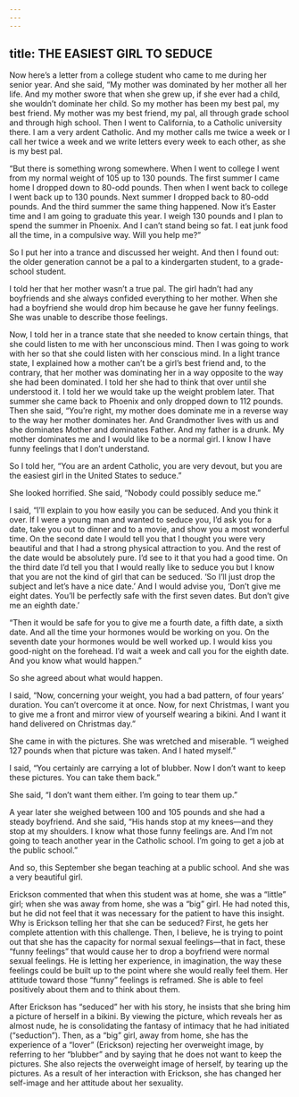 ```yaml
---
---
---
```

title: THE EASIEST GIRL TO SEDUCE
---




Now here’s a letter from a college student who came to me during her senior year. And she said, “My mother was dominated by her mother all her life. And my mother swore that when she grew up, if she ever had a child, she wouldn’t dominate her child. So my mother has been my best pal, my best friend. My mother was my best friend, my pal, all through grade school and through high school. Then I went to California, to a Catholic university there. I am a very ardent Catholic. And my mother calls me twice a week or I call her twice a week and we write letters every week to each other, as she is my best pal.

“But there is something wrong somewhere. When I went to college I went from my normal weight of 105 up to 130 pounds. The first summer I came home I dropped down to 80-odd pounds. Then when I went back to college I went back up to 130 pounds. Next summer I dropped back to 80-odd pounds. And the third summer the same thing happened. Now it’s Easter time and I am going to graduate this year. I weigh 130 pounds and I plan to spend the summer in Phoenix. And I can’t stand being so fat. I eat junk food all the time, in a compulsive way. Will you help me?”

So I put her into a trance and discussed her weight. And then I found out: the older generation cannot be a pal to a kindergarten student, to a grade-school student.

I told her that her mother wasn’t a true pal. The girl hadn’t had any boyfriends and she always confided everything to her mother. When she had a boyfriend she would drop him because he gave her funny feelings. She was unable to describe those feelings.

Now, I told her in a trance state that she needed to know certain things, that she could listen to me with her unconscious mind. Then I was going to work with her so that she could listen with her conscious mind. In a light trance state, I explained how a mother can’t be a girl’s best friend and, to the contrary, that her mother was dominating her in a way opposite to the way she had been dominated. I told her she had to think that over until she understood it. I told her we would take up the weight problem later. That summer she came back to Phoenix and only dropped down to 112 pounds. Then she said, “You’re right, my mother does dominate me in a reverse way to the way her mother dominates her. And Grandmother lives with us and she dominates Mother and dominates Father. And my father is a drunk. My mother dominates me and I would like to be a normal girl. I know I have funny feelings that I don’t understand.

So I told her, “You are an ardent Catholic, you are very devout, but you are the easiest girl in the United States to seduce.”

She looked horrified. She said, “Nobody could possibly seduce me.”

I said, “I’ll explain to you how easily you can be seduced. And you think it over. If I were a young man and wanted to seduce you, I’d ask you for a date, take you out to dinner and to a movie, and show you a most wonderful time. On the second date I would tell you that I thought you were very beautiful and that I had a strong physical attraction to you. And the rest of the date would be absolutely pure. I’d see to it that you had a good time. On the third date I’d tell you that I would really like to seduce you but I know that you are not the kind of girl that can be seduced. ‘So I’ll just drop the subject and let’s have a nice date.’ And I would advise you, ‘Don’t give me eight dates. You’ll be perfectly safe with the first seven dates. But don’t give me an eighth date.’

“Then it would be safe for you to give me a fourth date, a fifth date, a sixth date. And all the time your hormones would be working on you. On the seventh date your hormones would be well worked up. I would kiss you good-night on the forehead. I’d wait a week and call you for the eighth date. And you know what would happen.”

So she agreed about what would happen.

I said, “Now, concerning your weight, you had a bad pattern, of four years’ duration. You can’t overcome it at once. Now, for next Christmas, I want you to give me a front and mirror view of yourself wearing a bikini. And I want it hand delivered on Christmas day.”

She came in with the pictures. She was wretched and miserable. “I weighed 127 pounds when that picture was taken. And I hated myself.”

I said, “You certainly are carrying a lot of blubber. Now I don’t want to keep these pictures. You can take them back.”

She said, “I don’t want them either. I’m going to tear them up.”

A year later she weighed between 100 and 105 pounds and she had a steady boyfriend. And she said, “His hands stop at my knees—and they stop at my shoulders. I know what those funny feelings are. And I’m not going to teach another year in the Catholic school. I’m going to get a job at the public school.”

And so, this September she began teaching at a public school. And she was a very beautiful girl.




Erickson commented that when this student was at home, she was a “little” girl; when she was away from home, she was a “big” girl. He had noted this, but he did not feel that it was necessary for the patient to have this insight. Why is Erickson telling her that she can be seduced? First, he gets her complete attention with this challenge. Then, I believe, he is trying to point out that she has the capacity for normal sexual feelings—that in fact, these “funny feelings” that would cause her to drop a boyfriend were normal sexual feelings. He is letting her experience, in imagination, the way these feelings could be built up to the point where she would really feel them. Her attitude toward those “funny” feelings is reframed. She is able to feel positively about them and to think about them.

After Erickson has “seduced” her with his story, he insists that she bring him a picture of herself in a bikini. By viewing the picture, which reveals her as almost nude, he is consolidating the fantasy of intimacy that he had initiated (“seduction”). Then, as a “big” girl, away from home, she has the experience of a “lover” (Erickson) rejecting her overweight image, by referring to her “blubber” and by saying that he does not want to keep the pictures. She also rejects the overweight image of herself, by tearing up the pictures. As a result of her interaction with Erickson, she has changed her self-image and her attitude about her sexuality.